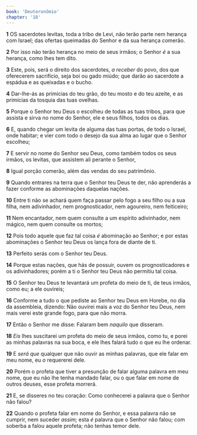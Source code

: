 ```yaml
---
book: 'Deuteronômio'
chapter: '18'
---
```


**1** OS sacerdotes levitas, toda a tribo de Levi, não terão parte nem herança com Israel; das ofertas queimadas do Senhor e da sua herança comerão.

**2** Por isso não terão herança no meio de seus irmãos; o Senhor _é_ a sua herança, como lhes tem dito.

**3** Este, pois, será o direito dos sacerdotes, _a receber_ do povo, dos que oferecerem sacrifício, seja boi ou gado miúdo; que darão ao sacerdote a espádua e as queixadas e o bucho.

**4** Dar-lhe-ás as primícias do teu grão, do teu mosto e do teu azeite, e as primícias da tosquia das tuas ovelhas.

**5** Porque o Senhor teu Deus o escolheu de todas as tuas tribos, para que assista e sirva no nome do Senhor, ele e seus filhos, todos os dias.

**6** E, quando chegar um levita de alguma das tuas portas, de todo o Israel, onde habitar; e vier com todo o desejo da sua alma ao lugar que o Senhor escolheu;

**7** E servir no nome do Senhor seu Deus, como também todos os seus irmãos, os levitas, que assistem ali perante o Senhor,

**8** Igual porção comerão, além das vendas do seu patrimônio.

**9** Quando entrares na terra que o Senhor teu Deus te der, não aprenderás a fazer conforme as abominações daquelas nações.

**10** Entre ti não se achará quem faça passar pelo fogo a seu filho ou a sua filha, nem adivinhador, nem prognosticador, nem agoureiro, nem feiticeiro;

**11** Nem encantador, nem quem consulte a um espírito adivinhador, nem mágico, nem quem consulte os mortos;

**12** Pois todo aquele que faz tal coisa _é_ abominação ao Senhor; e por estas abominações o Senhor teu Deus os lança fora de diante de ti.

**13** Perfeito serás com o Senhor teu Deus.

**14** Porque estas nações, que hás de possuir, ouvem os prognosticadores e os adivinhadores; porém a ti o Senhor teu Deus não permitiu tal coisa.

**15** O Senhor teu Deus te levantará um profeta do meio de ti, de teus irmãos, como eu; a ele ouvireis;

**16** Conforme a tudo o que pediste ao Senhor teu Deus em Horebe, no dia da assembleia, dizendo: Não ouvirei mais a voz do Senhor teu Deus, nem mais verei este grande fogo, para que não morra.

**17** Então o Senhor me disse: Falaram bem _naquilo_ que disseram.

**18** _Eis_ lhes suscitarei um profeta do meio de seus irmãos, como tu, e porei as minhas palavras na sua boca, e ele lhes falará tudo o que eu lhe ordenar.

**19** E _será que_ qualquer que não ouvir as minhas palavras, que ele falar em meu nome, eu _o_ requererei dele.

**20** Porém o profeta que tiver a presunção de falar alguma palavra em meu nome, que eu não lhe tenha mandado falar, ou o que falar em nome de outros deuses, esse profeta morrerá.

**21** E, se disseres no teu coração: Como conhecerei a palavra que o Senhor não falou?

**22** Quando o profeta falar em nome do Senhor, e essa palavra não se cumprir, nem suceder _assim;_ esta _é_ palavra que o Senhor não falou; com soberba a falou aquele profeta; não tenhas temor dele.
